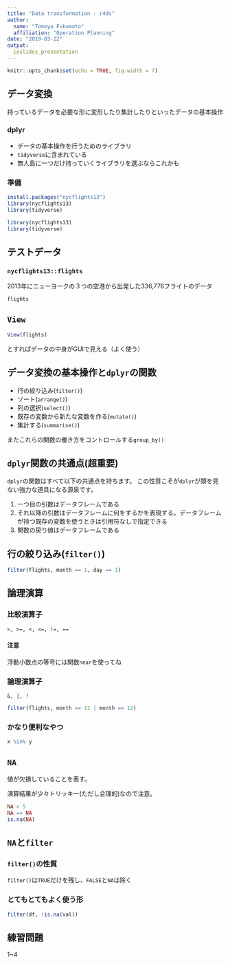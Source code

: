```yaml
---
title: "Data transformation - r4ds"
author: 
  name: "Tomoya Fukumoto"
  affiliation: "Operation Planning"
date: "2019-03-22"
output: 
  ioslides_presentation
---
```


```r
knitr::opts_chunk$set(echo = TRUE, fig.width = 7)
```

<style>
.column-left{
  float: left;
  width: 47.5%;
  text-align: left;
}
.column-right{
  float: right;
  width: 47.5%;
  text-align: left;
}
</style>


## データ変換
持っているデータを必要な形に変形したり集計したりといったデータの基本操作

### dplyr
- データの基本操作を行うためのライブラリ
- `tidyverse`に含まれている
- 無人島に一つだけ持っていくライブラリを選ぶならこれかも
 
### 準備 
```r
install.packages("nycflights13")
library(nycflights13)
library(tidyverse)
```

```r
library(nycflights13)
library(tidyverse)
```
 
## テストデータ
### `nycflights13::flights`
2013年にニューヨークの３つの空港から出発した336,776フライトのデータ
 
```r
flights
```

## `View`
```r
View(flights)
```

とすればデータの中身がGUIで見える（よく使う）

## データ変換の基本操作と`dplyr`の関数
- 行の絞り込み(`filter()`)
- ソート(`arrange()`)
- 列の選択(`select()`)
- 既存の変数から新たな変数を作る(`mutate()`)
- 集計する(`summarise()`)

またこれらの関数の働き方をコントロールする`group_by()`

## `dplyr`関数の共通点(超重要)
`dplyr`の関数はすべて以下の共通点を持ちます。
この性質こそが`dplyr`が類を見ない強力な道具になる源泉です。

1. 一つ目の引数はデータフレームである
2. それ以降の引数はデータフレームに何をするかを表現する。データフレームが持つ既存の変数を使うときは引用符なしで指定できる
3. 関数の戻り値はデータフレームである

## 行の絞り込み(`filter()`)
```r
filter(flights, month == 1, day == 1)
```

## 論理演算
### 比較演算子
```
>, >=, <, <=, !=, ==
``` 
#### 注意
浮動小数点の等号には関数`near`を使ってね

### 論理演算子
```
&, |, !
```

```r
filter(flights, month == 11 | month == 12)
```

### かなり便利なやつ
```r
x %in% y
```

## `NA`
値が欠損していることを表す。

演算結果が少々トリッキー(ただし合理的)なので注意。

```r
NA > 5
NA == NA
is.na(NA)
```

## `NA`と`filter`
### `filter()`の性質
`filter()`は`TRUE`だけを残し、`FALSE`と`NA`は除く

### とてもとてもよく使う形
```r
filter(df, !is.na(val))
```

## 練習問題
1~4